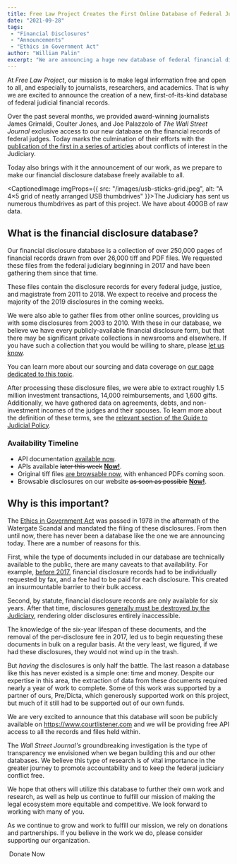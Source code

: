 ```yaml
---
title: Free Law Project Creates the First Online Database of Federal Judicial Financial Disclosures
date: "2021-09-28"
tags:
 - "Financial Disclosures"
 - "Announcements"
 - "Ethics in Government Act"
author: "William Palin"
excerpt: "We are announcing a huge new database of federal financial disclosures. The first of its kind since the disclosures were mandated more than 40 years ago."
---
```


<p class="lead">At <em>Free Law Project</em>, our mission is to make legal information free and open to all, and especially to journalists, researchers, and academics. That is why we are excited to announce the creation of a new, first-of-its-kind database of federal judicial financial records.
</p>

Over the past several months, we provided award-winning journalists James Grimaldi, Coulter Jones, and Joe Palazzolo of *The Wall Street Journal* exclusive access to our new database on the financial records of federal judges. Today marks the culmination of their efforts with the [publication of the first in a series of articles][wsj] about conflicts of interest in the Judiciary.

Today also brings with it the announcement of our work, as we prepare to make our financial disclosure database freely available to all.

[wsj]: https://www.wsj.com/articles/131-federal-judges-broke-the-law-by-hearing-cases-where-they-had-a-financial-interest-11632834421?st=wm0bzo39zzjts1v&reflink=desktopwebshare_permalink

<CaptionedImage imgProps={{
  src: "/images/usb-sticks-grid.jpeg",
  alt: "A 4×5 grid of neatly arranged USB thumbdrives"
}}>The Judiciary has sent us numerous thumbdrives as part of this project. We have about 400GB of raw data.</CaptionedImage>

## What is the financial disclosure database?

Our financial disclosure database is a collection of over 250,000 pages of financial records drawn from over 26,000 tiff and PDF files. We requested these files from the federal judiciary beginning in 2017 and have been gathering them since that time.

These files contain the disclosure records for every federal judge, justice, and magistrate from 2011 to 2018. We expect to receive and process the majority of the 2019 disclosures in the coming weeks.

We were also able to gather files from other online sources, providing us with some disclosures from 2003 to 2010. With these in our database, we believe we have every publicly-available financial disclosure form, but that there may be significant private collections in newsrooms and elsewhere. If you have such a collection that you would be willing to share, please [let us know][c].

You can learn more about our sourcing and data coverage on [our page dedicated to this topic][coverage].

After processing these disclosure files, we were able to extract roughly 1.5 million investment transactions, 14,000 reimbursements, and 1,600 gifts. Additionally, we have gathered data on agreements, debts, and non-investment incomes of the judges and their spouses. To learn more about the definition of these terms, see the [relevant section of the Guide to Judicial Policy][guide].

[c]: /contact/
[guide]: https://www.uscourts.gov/sites/default/files/guide-vol02d.pdf#page=4
[coverage]: https://www.courtlistener.com/coverage/financial-disclosures/

<RightInfoBox>
<h3 className={"mb-1"}>Availability Timeline</h3>
  <ul>
    <li>API documentation <a href="https://www.courtlistener.com/api/rest-info/#financialdisclosure-endpoint
">available now</a>.</li>
    <li>APIs available <strike>later this week</strike> <strong><a href="/2021/10/15/financial-disclosures-now-available-to-all-on-courtlistener/">Now!</a></strong>.</li>
    <li>Original tiff files <a href="https://com-courtlistener-storage.s3-us-west-2.amazonaws.com/list.html?prefix=financial-disclosures/">are browsable now</a>, with enhanced PDFs coming soon.</li>
    <li>Browsable disclosures on our website <strike>as soon as possible</strike> <strong><a href="/2021/10/15/financial-disclosures-now-available-to-all-on-courtlistener/">Now!</a></strong>.</li>
  </ul>
</RightInfoBox>

## Why is this important?

The [Ethics in Government Act][eiga] was passed in 1978 in the aftermath of the Watergate Scandal and mandated the filing of these disclosures. From then until now, there has never been a database like the one we are announcing today. There are a number of reasons for this.

First, while the type of documents included in our database are technically available to the public, there are many caveats to that availability. For example, [before 2017][jc], financial disclosure records had to be individually requested by fax, and a fee had to be paid for each disclosure. This created an insurmountable barrier to their bulk access.

Second, by statute, financial disclosure records are only available for six years. After that time, disclosures [generally must be destroyed by the Judiciary][destroy], rendering older disclosures entirely inaccessible.

The knowledge of the six-year lifespan of these documents, and the removal of the per-disclosure fee in 2017, led us to begin requesting these documents in bulk on a regular basis. At the very least, we figured, if we had these disclosures, they would not wind up in the trash.

But *having* the disclosures is only half the battle. The last reason a database like this has never existed is a simple one: time and money. Despite our expertise in this area, the extraction of data from these documents required nearly a year of work to complete. Some of this work was supported by a partner of ours, Pre/Dicta, which generously supported work on this project, but much of it still had to be supported out of our own funds.

[eiga]: https://www.govtrack.us/congress/bills/95/s555
[jc]: https://www.uscourts.gov/sites/default/files/2017-03_0.pdf#page=12
[destroy]: https://www.law.cornell.edu/uscode/text/5a/compiledact-95-521/title-I/section-105

We are very excited to announce that this database will soon be publicly available on <https://www.courtlistener.com> and we will be providing free API access to all the records and files held within.

The *Wall Street Journal's* groundbreaking investigation is the type of transparency we envisioned when we began building this and our other databases. We believe this type of research is of vital importance in the greater journey to promote accountability and to keep the federal judiciary conflict free.

We hope that others will utilize this database to further their own work and research, as well as help us continue to fulfill our mission of making the legal ecosystem more equitable and competitive. We look forward to working with many of you.

As we continue to grow and work to fulfill our mission, we rely on donations and partnerships. If you believe in the work we do, please consider supporting our organization.

<p class="text-center">
  <RedButton href="https://www.courtlistener.com/donate/?referrer=fds-announcement" size="lg" extraClasses="inline-flex">
    <HeartIcon className="flex-shrink-0 h-5 w-5" aria-hidden="true"/>&nbsp;Donate Now
  </RedButton>
</p>